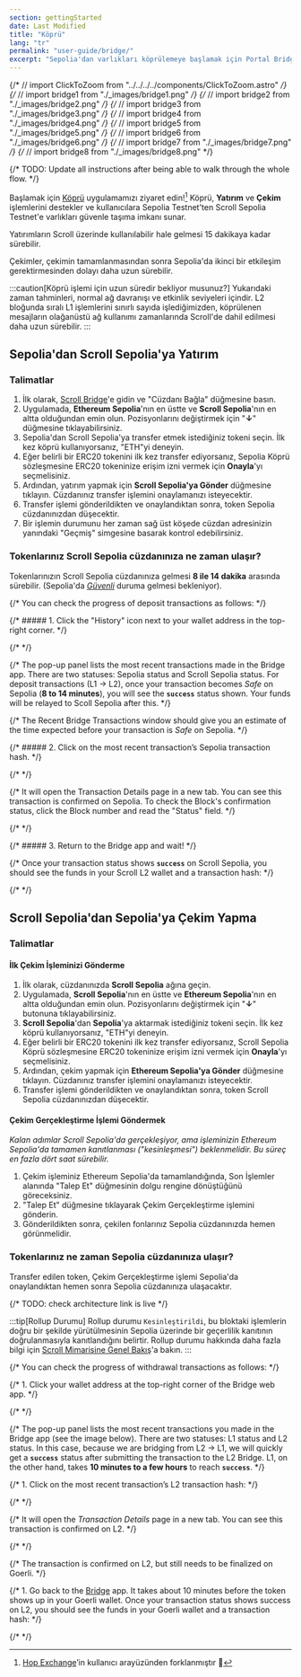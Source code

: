 ```yaml
---
section: gettingStarted
date: Last Modified
title: "Köprü"
lang: "tr"
permalink: "user-guide/bridge/"
excerpt: "Sepolia'dan varlıkları köprülemeye başlamak için Portal Bridge uygulamasına gidin."
---
```


{/* // import ClickToZoom from "../../../../components/ClickToZoom.astro" */}
{/* // import bridge1 from "./\_images/bridge1.png" */}
{/* // import bridge2 from "./\_images/bridge2.png" */}
{/* // import bridge3 from "./\_images/bridge3.png" */}
{/* // import bridge4 from "./\_images/bridge4.png" */}
{/* // import bridge5 from "./\_images/bridge5.png" */}
{/* // import bridge6 from "./\_images/bridge6.png" */}
{/* // import bridge7 from "./\_images/bridge7.png" */}
{/* // import bridge8 from "./\_images/bridge8.png" */}

{/* TODO: Update all instructions after being able to walk through the whole flow. */}

Başlamak için [Köprü](https://sepolia.scroll.io/bridge) uygulamamızı ziyaret edin![^thanks-hop] Köprü, **Yatırım** ve **Çekim** işlemlerini destekler ve kullanıcılara Sepolia Testnet'ten Scroll Sepolia Testnet'e varlıkları güvenle taşıma imkanı sunar.
[^thanks-hop]: [Hop Exchange](https://hop.exchange/)’in kullanıcı arayüzünden forklanmıştır 🙌

Yatırımların Scroll üzerinde kullanılabilir hale gelmesi 15 dakikaya kadar sürebilir.

Çekimler, çekimin tamamlanmasından sonra Sepolia'da ikinci bir etkileşim gerektirmesinden dolayı daha uzun sürebilir.

:::caution[Köprü işlemi için uzun süredir bekliyor musunuz?]
Yukarıdaki zaman tahminleri, normal ağ davranışı ve etkinlik seviyeleri içindir. L2 bloğunda sıralı L1 işlemlerini sınırlı sayıda işlediğimizden, köprülenen mesajların olağanüstü ağ kullanımı zamanlarında Scroll'de dahil edilmesi daha uzun sürebilir.
:::

## Sepolia'dan Scroll Sepolia'ya Yatırım

### Talimatlar

1. İlk olarak, [Scroll Bridge](https://sepolia.scroll.io/bridge)'e gidin ve "Cüzdanı Bağla" düğmesine basın.
1. Uygulamada, **Ethereum Sepolia**'nın en üstte ve **Scroll Sepolia**'nın en altta olduğundan emin olun. Pozisyonlarını değiştirmek için "**↓**" düğmesine tıklayabilirsiniz.
1. Sepolia'dan Scroll Sepolia'ya transfer etmek istediğiniz tokeni seçin. İlk kez köprü kullanıyorsanız, "ETH"yi deneyin.
1. Eğer belirli bir ERC20 tokenini ilk kez transfer ediyorsanız, Sepolia Köprü sözleşmesine ERC20 tokeninize erişim izni vermek için **Onayla**'yı seçmelisiniz.
1. Ardından, yatırım yapmak için **Scroll Sepolia'ya Gönder** düğmesine tıklayın. Cüzdanınız transfer işlemini onaylamanızı isteyecektir.
1. Transfer işlemi gönderildikten ve onaylandıktan sonra, token Sepolia cüzdanınızdan düşecektir.
1. Bir işlemin durumunu her zaman sağ üst köşede cüzdan adresinizin yanındaki "Geçmiş" simgesine basarak kontrol edebilirsiniz.

### Tokenlarınız Scroll Sepolia cüzdanınıza ne zaman ulaşır?

Tokenlarınızın Scroll Sepolia cüzdanınıza gelmesi **8 ile 14 dakika** arasında sürebilir. (Sepolia'da [_Güvenli_](https://www.alchemy.com/overviews/ethereum-commitment-levels#what-are-ethereum-commitment-levels) duruma gelmesi bekleniyor).

{/* You can check the progress of deposit transactions as follows: */}

{/* ##### 1. Click the "History" icon next to your wallet address in the top-right corner. */}

{/* <ClickToZoom src={bridge1} /> */}

{/* The pop-up panel lists the most recent transactions made in the Bridge app. There are two statuses: Sepolia status and Scroll Sepolia status. For deposit transactions (L1 -> L2), once your transaction becomes _Safe_ on Sepolia (**8 to 14 minutes**), you will see the **`success`** status shown. Your funds will be relayed to Scoll Sepolia after this. */}

{/* The Recent Bridge Transactions window should give you an estimate of the time expected before your transaction is _Safe_ on Sepolia. */}

{/* ##### 2. Click on the most recent transaction’s Sepolia transaction hash. */}

{/* <ClickToZoom src={bridge2} /> */}

{/* It will open the Transaction Details page in a new tab. You can see this transaction is confirmed on Sepolia. To check the Block's confirmation status, click the Block number and read the "Status" field. */}

{/* <ClickToZoom src={bridge3} /> */}

{/* ##### 3. Return to the Bridge app and wait! */}

{/* Once your transaction status shows **`success`** on Scroll Sepolia, you should see the funds in your Scroll L2 wallet and a transaction hash: */}

{/* <ClickToZoom src={bridge4} /> */}

## Scroll Sepolia'dan Sepolia'ya Çekim Yapma

### Talimatlar

#### İlk Çekim İşleminizi Gönderme

1. İlk olarak, cüzdanınızda **Scroll Sepolia** ağına geçin.
1. Uygulamada, **Scroll Sepolia**'nın en üstte ve **Ethereum Sepolia**'nın en altta olduğundan emin olun. Pozisyonlarını değiştirmek için "**↓**" butonuna tıklayabilirsiniz.
1. **Scroll Sepolia**'dan **Sepolia**'ya aktarmak istediğiniz tokeni seçin. İlk kez köprü kullanıyorsanız, "ETH"yi deneyin.
1. Eğer belirli bir ERC20 tokenini ilk kez transfer ediyorsanız, Scroll Sepolia Köprü sözleşmesine ERC20 tokeninize erişim izni vermek için **Onayla**'yı seçmelisiniz.
1. Ardından, çekim yapmak için **Ethereum Sepolia'ya Gönder** düğmesine tıklayın. Cüzdanınız transfer işlemini onaylamanızı isteyecektir.
1. Transfer işlemi gönderildikten ve onaylandıktan sonra, token Scroll Sepolia cüzdanınızdan düşecektir.

#### Çekim Gerçekleştirme İşlemi Göndermek

_Kalan adımlar Scroll Sepolia'da gerçekleşiyor, ama işleminizin Ethereum Sepolia'da tamamen kanıtlanması ("kesinleşmesi") beklenmelidir. Bu süreç en fazla dört saat sürebilir._

1. Çekim işleminiz Ethereum Sepolia'da tamamlandığında, Son İşlemler alanında "Talep Et" düğmesinin dolgu rengine dönüştüğünü göreceksiniz.
1. "Talep Et" düğmesine tıklayarak Çekim Gerçekleştirme işlemini gönderin.
1. Gönderildikten sonra, çekilen fonlarınız Sepolia cüzdanınızda hemen görünmelidir.

### Tokenlarınız ne zaman Sepolia cüzdanınıza ulaşır?

Transfer edilen token, Çekim Gerçekleştirme işlemi Sepolia'da onaylandıktan hemen sonra Sepolia cüzdanınıza ulaşacaktır.

{/* TODO: check architecture link is live */}

:::tip[Rollup Durumu]
Rollup durumu `Kesinleştirildi`, bu bloktaki işlemlerin doğru bir şekilde yürütülmesinin Sepolia üzerinde bir geçerlilik kanıtının doğrulanmasıyla kanıtlandığını belirtir. Rollup durumu hakkında daha fazla bilgi için [Scroll Mimarisine Genel Bakış](/tr/technology)'a bakın.
:::

{/* You can check the progress of withdrawal transactions as follows: */}

{/* 1. Click your wallet address at the top-right corner of the Bridge web app. */}

{/* <ClickToZoom src={bridge5} /> */}

{/* The pop-up panel lists the most recent transactions you made in the Bridge app (see the image below). There are two statuses: L1 status and L2 status. In this case, because we are bridging from L2 -> L1, we will quickly get a **`success`** status after submitting the transaction to the L2 Bridge. L1, on the other hand, takes **10 minutes to a few hours** to reach **`success`**. */}

{/* 1. Click on the most recent transaction’s L2 transaction hash: */}

{/* <ClickToZoom src={bridge6} /> */}

{/* It will open the _Transaction Details_ page in a new tab. You can see this transaction is confirmed on L2. */}

{/* <ClickToZoom src={bridge7} /> */}

{/* The transaction is confirmed on L2, but still needs to be finalized on Goerli. */}

{/* 1. Go back to the [Bridge](https://scroll.io/bridge) app. It takes about 10 minutes before the token shows up in your Goerli wallet. Once your transaction status shows success on L2, you should see the funds in your Goerli wallet and a transaction hash: */}

{/* <ClickToZoom src={bridge8} /> */}
